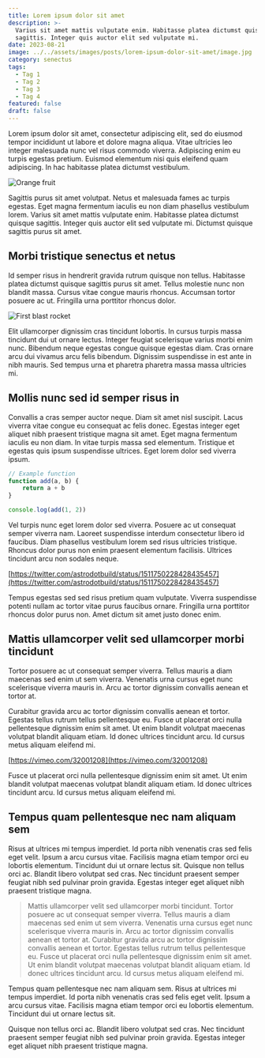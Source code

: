 ```yaml
---
title: Lorem ipsum dolor sit amet
description: >-
  Varius sit amet mattis vulputate enim. Habitasse platea dictumst quisque
  sagittis. Integer quis auctor elit sed vulputate mi.
date: 2023-08-21
image: ../../assets/images/posts/lorem-ipsum-dolor-sit-amet/image.jpg
category: senectus
tags:
  - Tag 1
  - Tag 2
  - Tag 3
  - Tag 4
featured: false
draft: false
---
```


Lorem ipsum dolor sit amet, consectetur adipiscing elit, sed do eiusmod tempor
incididunt ut labore et dolore magna aliqua. Vitae ultricies leo integer
malesuada nunc vel risus commodo viverra. Adipiscing enim eu turpis egestas
pretium. Euismod elementum nisi quis eleifend quam adipiscing. In hac habitasse
platea dictumst vestibulum.

![Orange fruit](../../assets/images/posts/lorem-ipsum-dolor-sit-amet/orange-fruit-on-white-textile.jpg)

Sagittis purus sit amet volutpat. Netus et malesuada fames ac turpis egestas.
Eget magna fermentum iaculis eu non diam phasellus vestibulum lorem. Varius sit
amet mattis vulputate enim. Habitasse platea dictumst quisque sagittis. Integer
quis auctor elit sed vulputate mi. Dictumst quisque sagittis purus sit amet.

## Morbi tristique senectus et netus

Id semper risus in hendrerit gravida rutrum quisque non tellus. Habitasse platea
dictumst quisque sagittis purus sit amet. Tellus molestie nunc non blandit
massa. Cursus vitae congue mauris rhoncus. Accumsan tortor posuere ac ut.
Fringilla urna porttitor rhoncus dolor.

![First blast rocket](../../assets/images/posts/lorem-ipsum-dolor-sit-amet/blast.jpg)

Elit ullamcorper dignissim cras tincidunt lobortis. In cursus turpis massa
tincidunt dui ut ornare lectus. Integer feugiat scelerisque varius morbi enim
nunc. Bibendum neque egestas congue quisque egestas diam. Cras ornare arcu dui
vivamus arcu felis bibendum. Dignissim suspendisse in est ante in nibh mauris.
Sed tempus urna et pharetra pharetra massa massa ultricies mi.

## Mollis nunc sed id semper risus in

Convallis a cras semper auctor neque. Diam sit amet nisl suscipit. Lacus viverra
vitae congue eu consequat ac felis donec. Egestas integer eget aliquet nibh
praesent tristique magna sit amet. Eget magna fermentum iaculis eu non diam. In
vitae turpis massa sed elementum. Tristique et egestas quis ipsum suspendisse
ultrices. Eget lorem dolor sed viverra ipsum.

```js title="example.js"
// Example function
function add(a, b) {
	return a + b
}

console.log(add(1, 2))
```

Vel turpis nunc eget lorem dolor sed viverra. Posuere ac ut consequat semper
viverra nam. Laoreet suspendisse interdum consectetur libero id faucibus. Diam
phasellus vestibulum lorem sed risus ultricies tristique. Rhoncus dolor purus
non enim praesent elementum facilisis. Ultrices tincidunt arcu non sodales
neque.

[https://twitter.com/astrodotbuild/status/1511750228428435457](https://twitter.com/astrodotbuild/status/1511750228428435457)

Tempus egestas sed sed risus pretium quam vulputate. Viverra suspendisse potenti
nullam ac tortor vitae purus faucibus ornare. Fringilla urna porttitor rhoncus
dolor purus non. Amet dictum sit amet justo donec enim.

## Mattis ullamcorper velit sed ullamcorper morbi tincidunt

Tortor posuere ac ut consequat semper viverra. Tellus mauris a diam maecenas sed
enim ut sem viverra. Venenatis urna cursus eget nunc scelerisque viverra mauris
in. Arcu ac tortor dignissim convallis aenean et tortor at.

<YouTube id="Hoe-woAhq_k" title="How Astro Used Astro to Build Astro" />

Curabitur gravida arcu ac tortor dignissim convallis aenean et tortor. Egestas
tellus rutrum tellus pellentesque eu. Fusce ut placerat orci nulla pellentesque
dignissim enim sit amet. Ut enim blandit volutpat maecenas volutpat blandit
aliquam etiam. Id donec ultrices tincidunt arcu. Id cursus metus aliquam
eleifend mi.

[https://vimeo.com/32001208](https://vimeo.com/32001208)

Fusce ut placerat orci nulla pellentesque dignissim enim sit amet. Ut enim
blandit volutpat maecenas volutpat blandit aliquam etiam. Id donec ultrices
tincidunt arcu. Id cursus metus aliquam eleifend mi.

## Tempus quam pellentesque nec nam aliquam sem

Risus at ultrices mi tempus imperdiet. Id porta nibh venenatis cras sed felis
eget velit. Ipsum a arcu cursus vitae. Facilisis magna etiam tempor orci eu
lobortis elementum. Tincidunt dui ut ornare lectus sit. Quisque non tellus orci
ac. Blandit libero volutpat sed cras. Nec tincidunt praesent semper feugiat nibh
sed pulvinar proin gravida. Egestas integer eget aliquet nibh praesent tristique
magna.

> Mattis ullamcorper velit sed ullamcorper morbi tincidunt. Tortor posuere ac ut
> consequat semper viverra. Tellus mauris a diam maecenas sed enim ut sem
> viverra. Venenatis urna cursus eget nunc scelerisque viverra mauris in. Arcu
> ac tortor dignissim convallis aenean et tortor at. Curabitur gravida arcu ac
> tortor dignissim convallis aenean et tortor. Egestas tellus rutrum tellus
> pellentesque eu. Fusce ut placerat orci nulla pellentesque dignissim enim sit
> amet. Ut enim blandit volutpat maecenas volutpat blandit aliquam etiam. Id
> donec ultrices tincidunt arcu. Id cursus metus aliquam eleifend mi.

Tempus quam pellentesque nec nam aliquam sem. Risus at ultrices mi tempus
imperdiet. Id porta nibh venenatis cras sed felis eget velit. Ipsum a arcu
cursus vitae. Facilisis magna etiam tempor orci eu lobortis elementum. Tincidunt
dui ut ornare lectus sit.

<Spotify playlist="6z9Iq8ZMotPt3njNraJl28" title="DJ HATO's bangers" />

Quisque non tellus orci ac. Blandit libero volutpat sed cras. Nec tincidunt
praesent semper feugiat nibh sed pulvinar proin gravida. Egestas integer eget
aliquet nibh praesent tristique magna.
